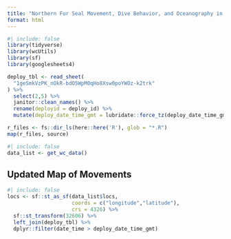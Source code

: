 ```yaml
---
title: "Northern Fur Seal Movement, Dive Behavior, and Oceanography in the Bering Sea and Pacific Ocean"
format: html
---
```


```r
#| include: false
library(tidyverse)
library(wcUtils)
library(sf)
library(googlesheets4)

deploy_tbl <- read_sheet(
  "1geSmkVzPK_nOkR-bdO5WpM0qHo8Xsw0poYWOz-k2trk"
) %>% 
  select(2,5) %>% 
  janitor::clean_names() %>% 
  rename(deployid = deploy_id) %>% 
  mutate(deploy_date_time_gmt = lubridate::force_tz(deploy_date_time_gmt,"UTC"))

r_files <- fs::dir_ls(here::here('R'), glob = "*.R")
map(r_files, source)
```

```r
#| include: false
data_list <- get_wc_data()
```


## Updated Map of Movements

```r
#| include: false
locs <- sf::st_as_sf(data_list$locs,
                     coords = c("longitude","latitude"),
                     crs = 4326) %>% 
  sf::st_transform(32606) %>% 
  left_join(deploy_tbl) %>% 
  dplyr::filter(date_time > deploy_date_time_gmt)
```

